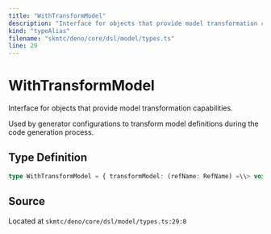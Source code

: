 ```yaml
---
title: "WithTransformModel"
description: "Interface for objects that provide model transformation capabilities."
kind: "typeAlias"
filename: "skmtc/deno/core/dsl/model/types.ts"
line: 29
---
```


# WithTransformModel

Interface for objects that provide model transformation capabilities.

Used by generator configurations to transform model definitions
during the code generation process.

## Type Definition

```typescript
type WithTransformModel = { transformModel: (refName: RefName) =\\> void }
```

## Source

Located at `skmtc/deno/core/dsl/model/types.ts:29:0`
